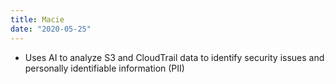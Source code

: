 ```yaml
---
title: Macie
date: "2020-05-25"
---
```


- Uses AI to analyze S3 and CloudTrail data to identify security issues and personally identifiable information (PII)
